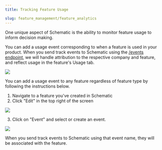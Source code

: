 ```yaml
---
title: Tracking Feature Usage

slug: feature_management/feature_analytics
---
```


One unique aspect of Schematic is the ability to monitor feature usage to inform decision making. 

You can add a usage event corresponding to when a feature is used in your product. When you send track events to Schematic using the [/events endpoint](/api-reference/events/create-event), we will handle attribution to the respective company and feature, and reflect usage in the feature's Usage tab.

<img
src="../../assets/images/features/features-usage-tab.png"
/>

You can add a usage event to any feature regardless of feature type by following the instructions below.

1. Navigate to a feature you've created in Schematic
2. Click "Edit" in the top right of the screen

<img
src="../../assets/images/features/features-view-edit.png"
/>

3. Click on "Event" and select or create an event.

<img
src="../../assets/images/features/features-tracking-event.png"
/>

When you send track events to Schematic using that event name, they will be associated with the feature.